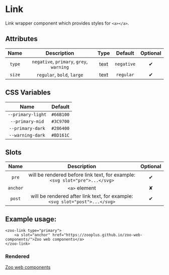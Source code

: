 
<Meta title="Docs/Link"/>

# Link

Link wrapper component which provides styles for `<a></a>`.

## Attributes
|   **Name**    |           **Description**                                                      | **Type** | **Default** | **Optional** |
| :-----------: | :-----------------------------------------------------------------------------:|:--------:|:-----------:|:-----------:|
| `type`        | `negative`, `primary`, `grey`, `warning`                                       | text     | `negative`  |   ✔
| `size`        | `regular`, `bold`, `large`                                                     | text     |  `regular`  |   ✔
## CSS Variables
|        **Name**        |   **Default**  |
| :--------------------: |:--------------:|
| `--primary-light`      |    `#66B100`   |
| `--primary-mid`        |    `#3C9700`   |
| `--primary-dark`       |    `#286400`   |
| `--warning-dark`       |    `#BD161C`   |
## Slots
|      **Name**    |           **Description**          | **Optional** | 
| :--------------: | :---------------------------------:|:-----------:|
| `pre`            | will be rendered before link text, for example: `<svg slot="pre">...</svg>`| ✔
| `anchor`         | `<a>` element | ✘
| `post`           | will be rendered after link text, for example: `<svg slot="post">...</svg>`| ✔

## Example usage:
```
<zoo-link type="primary">
	<a slot="anchor" href="https://zooplus.github.io/zoo-web-components/">Zoo web components</a>
</zoo-link>
```
### Rendered
<zoo-link type="primary">
	<a slot="anchor" href="https://zooplus.github.io/zoo-web-components/">Zoo web components</a>
</zoo-link>
